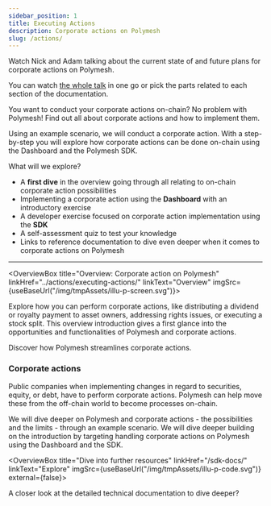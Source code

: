```yaml
---
sidebar_position: 1
title: Executing Actions
description: Corporate actions on Polymesh
slug: /actions/
---
```



<OverviewVideoBox title="Corporate Actions" videoId="jgucx9Z-uCo">

Watch Nick and Adam talking about the current state of and future plans for corporate actions on Polymesh.

You can watch [the whole talk](/docs/resources/polymesh-webcast) in one go or pick the parts related to each section of the documentation.

</OverviewVideoBox>

You want to conduct your corporate actions on-chain? No problem with Polymesh! Find out all about corporate actions and how to implement them.

Using an example scenario, we will conduct a corporate action. With a step-by-step you will explore how corporate actions can be done on-chain using the Dashboard and the Polymesh SDK.

What will we explore?

- A **first dive** in the overview going through all relating to on-chain corporate action possibilities
- Implementing a corporate action using the **Dashboard** with an introductory exercise
- A developer exercise focused on corporate action implementation using the **SDK**
- A self-assessment quiz to test your knowledge
- Links to reference documentation to dive even deeper when it comes to corporate actions on Polymesh

---

<OverviewBox title="Overview: Corporate action on Polymesh" linkHref="../actions/executing-actions/" linkText="Overview" imgSrc={useBaseUrl("/img/tmpAssets/illu-p-screen.svg")}>

Explore how you can perform corporate actions, like distributing a dividend or royalty payment to asset owners, addressing rights issues, or executing a stock split. This overview introduction gives a first glance into the opportunities and functionalities of Polymesh and corporate actions.

Discover how Polymesh streamlines corporate actions.

</OverviewBox>

### Corporate actions

Public companies when implementing changes in regard to securities, equity, or debt, have to perform corporate actions. Polymesh can help move these from the off-chain world to become processes on-chain.

We will dive deeper on Polymesh and corporate actions - the possibilities and the limits - through an example scenario. We will dive deeper building on the introduction by targeting handling corporate actions on Polymesh using the Dashboard and the SDK.

<ActionCardWrapper>
  <ActionCard
    href="../actions/token-dashboard/"
    text="Corporate Actions with the Token Studio Dashboard"
    desc="Distribute assets with the Polymesh Token Studio Dashboard."
  ></ActionCard>
  <ActionCard
    href="../actions/actions-sdk/"
    showDevSign="true"
    text="Corporate Actions with the SDK"
    desc="Integrate asset distribution into your systems with the SDK."
  ></ActionCard>
</ActionCardWrapper>

<OverviewBox title="Dive into further resources" linkHref="/sdk-docs/" linkText="Explore" imgSrc={useBaseUrl("/img/tmpAssets/illu-p-code.svg")} external={false}>

A closer look at the detailed technical documentation to dive deeper?

</OverviewBox>

